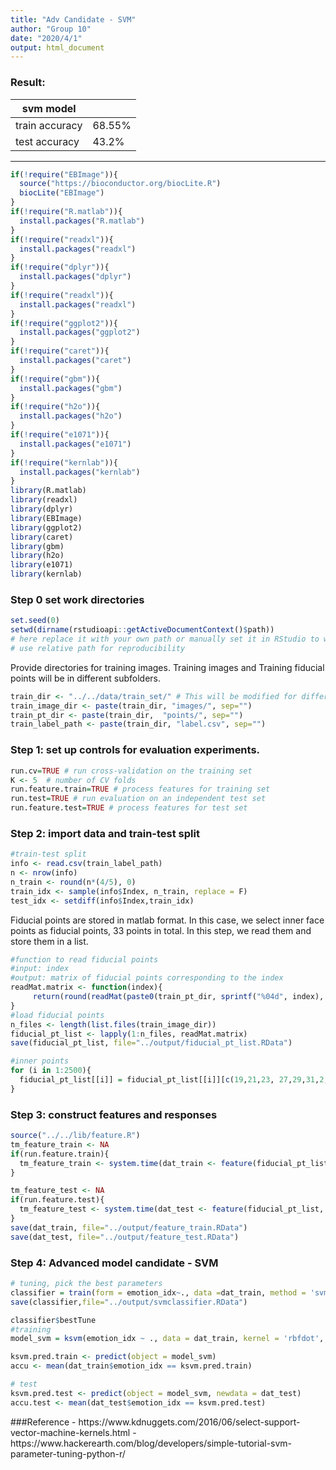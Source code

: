 ```yaml
---
title: "Adv Candidate - SVM"
author: "Group 10"
date: "2020/4/1"
output: html_document
---
```

### Result:   
|  svm model |  
| ------ | ------ | 
| train accuracy | 68.55% | 
| test accuracy | 43.2% | 
---

```r
if(!require("EBImage")){
  source("https://bioconductor.org/biocLite.R")
  biocLite("EBImage")
}
if(!require("R.matlab")){
  install.packages("R.matlab")
}
if(!require("readxl")){
  install.packages("readxl")
}
if(!require("dplyr")){
  install.packages("dplyr")
}
if(!require("readxl")){
  install.packages("readxl")
}
if(!require("ggplot2")){
  install.packages("ggplot2")
}
if(!require("caret")){
  install.packages("caret")
}
if(!require("gbm")){
  install.packages("gbm")
}
if(!require("h2o")){
  install.packages("h2o")
}
if(!require("e1071")){
  install.packages("e1071")
}
if(!require("kernlab")){
  install.packages("kernlab")
}
library(R.matlab)
library(readxl)
library(dplyr)
library(EBImage)
library(ggplot2)
library(caret)
library(gbm)
library(h2o)
library(e1071)
library(kernlab)
```

### Step 0 set work directories
```r
set.seed(0)
setwd(dirname(rstudioapi::getActiveDocumentContext()$path))
# here replace it with your own path or manually set it in RStudio to where this rmd file is located. 
# use relative path for reproducibility
```

Provide directories for training images. Training images and Training fiducial points will be in different subfolders. 
```r
train_dir <- "../../data/train_set/" # This will be modified for different data sets.
train_image_dir <- paste(train_dir, "images/", sep="")
train_pt_dir <- paste(train_dir,  "points/", sep="")
train_label_path <- paste(train_dir, "label.csv", sep="") 
```

### Step 1: set up controls for evaluation experiments.


```r
run.cv=TRUE # run cross-validation on the training set
K <- 5  # number of CV folds
run.feature.train=TRUE # process features for training set
run.test=TRUE # run evaluation on an independent test set
run.feature.test=TRUE # process features for test set
```

### Step 2: import data and train-test split 
```r
#train-test split
info <- read.csv(train_label_path)
n <- nrow(info)
n_train <- round(n*(4/5), 0)
train_idx <- sample(info$Index, n_train, replace = F)
test_idx <- setdiff(info$Index,train_idx)
```


Fiducial points are stored in matlab format. In this case, we select inner face points as fiducial points, 33 points in total. In this step, we read them and store them in a list.
```r
#function to read fiducial points
#input: index
#output: matrix of fiducial points corresponding to the index
readMat.matrix <- function(index){
     return(round(readMat(paste0(train_pt_dir, sprintf("%04d", index), ".mat"))[[1]],0))
}
#load fiducial points
n_files <- length(list.files(train_image_dir))
fiducial_pt_list <- lapply(1:n_files, readMat.matrix)
save(fiducial_pt_list, file="../output/fiducial_pt_list.RData")
```

```r
#inner points
for (i in 1:2500){
  fiducial_pt_list[[i]] = fiducial_pt_list[[i]][c(19,21,23, 27,29,31,2,4,6,8,11,13,15,17,1,10,41,42,44,46,47,50,51,38,53,54,55,57,59,62,67,71,75),]
}
```
### Step 3: construct features and responses


```r
source("../../lib/feature.R")
tm_feature_train <- NA
if(run.feature.train){
  tm_feature_train <- system.time(dat_train <- feature(fiducial_pt_list, train_idx))
}

tm_feature_test <- NA
if(run.feature.test){
  tm_feature_test <- system.time(dat_test <- feature(fiducial_pt_list, test_idx))
}
save(dat_train, file="../output/feature_train.RData")
save(dat_test, file="../output/feature_test.RData")

```

### Step 4: Advanced model candidate - SVM 


```r
# tuning, pick the best parameters 
classifier = train(form = emotion_idx~., data =dat_train, method = 'svmRadial')
save(classifier,file="../output/svmclassifier.RData")

classifier$bestTune
#training
model_svm = ksvm(emotion_idx ~ ., data = dat_train, kernel = 'rbfdot', C = 1, sigma = 0.0006176977)

ksvm.pred.train <- predict(object = model_svm)
accu <- mean(dat_train$emotion_idx == ksvm.pred.train)

# test
ksvm.pred.test <- predict(object = model_svm, newdata = dat_test)
accu.test <- mean(dat_test$emotion_idx == ksvm.pred.test)

```

###Reference
- https://www.kdnuggets.com/2016/06/select-support-vector-machine-kernels.html
- https://www.hackerearth.com/blog/developers/simple-tutorial-svm-parameter-tuning-python-r/
